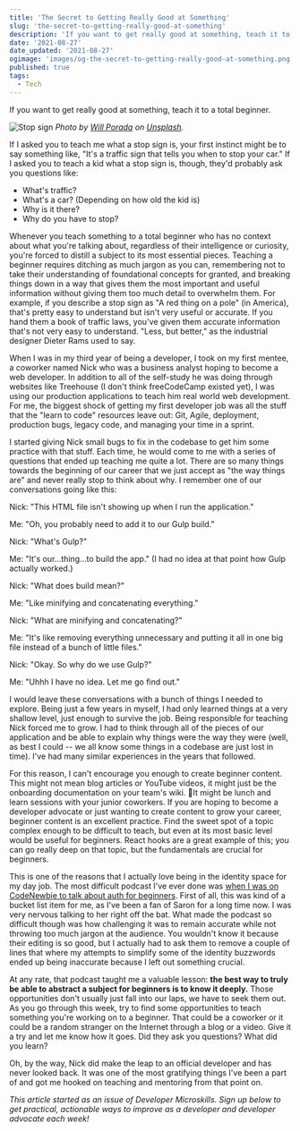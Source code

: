 ```yaml
---
title: 'The Secret to Getting Really Good at Something'
slug: 'the-secret-to-getting-really-good-at-something'
description: 'If you want to get really good at something, teach it to a total beginner.'
date: '2021-08-27'
date_updated: '2021-08-27'
ogimage: 'images/og-the-secret-to-getting-really-good-at-something.png'
published: true
tags:
  - Tech
---
```


If you want to get really good at something, teach it to a total beginner.

![Stop sign](images/stopsign.jpg)
_Photo by [Will Porada](https://unsplash.com/@will0629?utm_source=unsplash&utm_medium=referral&utm_content=creditCopyText) on [Unsplash](https://unsplash.com/s/photos/stop-sign?utm_source=unsplash&utm_medium=referral&utm_content=creditCopyText)._

If I asked you to teach me what a stop sign is, your first instinct might be to say something like, "It's a traffic sign that tells you when to stop your car." If I asked you to teach a kid what a stop sign is, though, they'd probably ask you questions like:

- What's traffic?
- What's a car? (Depending on how old the kid is)
- Why is it there?
- Why do you have to stop?

Whenever you teach something to a total beginner who has no context about what you're talking about, regardless of their intelligence or curiosity, you're forced to distill a subject to its most essential pieces. Teaching a beginner requires ditching as much jargon as you can, remembering not to take their understanding of foundational concepts for granted, and breaking things down in a way that gives them the most important and useful information without giving them too much detail to overwhelm them. For example, if you describe a stop sign as "A red thing on a pole" (in America), that's pretty easy to understand but isn't very useful or accurate. If you hand them a book of traffic laws, you've given them accurate information that's not very easy to understand. "Less, but better," as the industrial designer Dieter Rams used to say.

When I was in my third year of being a developer, I took on my first mentee, a coworker named Nick who was a business analyst hoping to become a web developer. In addition to all of the self-study he was doing through websites like Treehouse (I don't think freeCodeCamp existed yet), I was using our production applications to teach him real world web development. For me, the biggest shock of getting my first developer job was all the stuff that the "learn to code" resources leave out: Git, Agile, deployment, production bugs, legacy code, and managing your time in a sprint.

I started giving Nick small bugs to fix in the codebase to get him some practice with that stuff. Each time, he would come to me with a series of questions that ended up teaching me quite a lot. There are so many things towards the beginning of our career that we just accept as "the way things are" and never really stop to think about why. I remember one of our conversations going like this:

Nick: "This HTML file isn't showing up when I run the application."

Me: "Oh, you probably need to add it to our Gulp build."

Nick: "What's Gulp?"

Me: "It's our...thing...to build the app." (I had no idea at that point how Gulp actually worked.)

Nick: "What does build mean?"

Me: "Like minifying and concatenating everything."

Nick: "What are minifying and concatenating?"

Me: "It's like removing everything unnecessary and putting it all in one big file instead of a bunch
of little files."

Nick: "Okay. So why do we use Gulp?"

Me: "Uhhh I have no idea. Let me go find out."

I would leave these conversations with a bunch of things I needed to explore. Being just a few years in myself, I had only learned things at a very shallow level, just enough to survive the job. Being responsible for teaching Nick forced me to grow. I had to think through all of the pieces of our application and be able to explain why things were the way they were (well, as best I could -- we all know some things in a codebase are just lost in time). I've had many similar experiences in the years that followed.

For this reason, I can't encourage you enough to create beginner content. This might not mean blog articles or YouTube videos, it might just be the onboarding documentation on your team's wiki. It might be lunch and learn sessions with your junior coworkers. If you are hoping to become a developer advocate or just wanting to create content to grow your career, beginner content is an excellent practice. Find the sweet spot of a topic complex enough to be difficult to teach, but even at its most basic level would be useful for beginners. React hooks are a great example of this; you can go really deep on that topic, but the fundamentals are crucial for beginners.

This is one of the reasons that I actually love being in the identity space for my day job. The most difficult podcast I've ever done was [when I was on CodeNewbie to talk about auth for beginners](https://www.codenewbie.org/podcast/what-s-the-deal-with-auth). First of all, this was kind of a bucket list item for me, as I've been a fan of Saron for a long time now. I was very nervous talking to her right off the bat. What made the podcast so difficult though was how challenging it was to remain accurate while not throwing too much jargon at the audience. You wouldn't know it because their editing is so good, but I actually had to ask them to remove a couple of lines that where my attempts to simplify some of the identity buzzwords ended up being inaccurate because I left out something crucial.

At any rate, that podcast taught me a valuable lesson: **the best way to truly be able to abstract a subject for beginners is to know it deeply.** Those opportunities don't usually just fall into our laps, we have to seek them out. As you go through this week, try to find some opportunities to teach something you're working on to a beginner. That could be a coworker or it could be a random stranger on the Internet through a blog or a video. Give it a try and let me know how it goes. Did they ask you questions? What did you learn?

Oh, by the way, Nick did make the leap to an official developer and has never looked back. It was one of the most gratifying things I've been a part of and got me hooked on teaching and mentoring from that point on.

_This article started as an issue of Developer Microskills. Sign up below to get practical, actionable ways to improve as a developer and developer advocate each week!_
